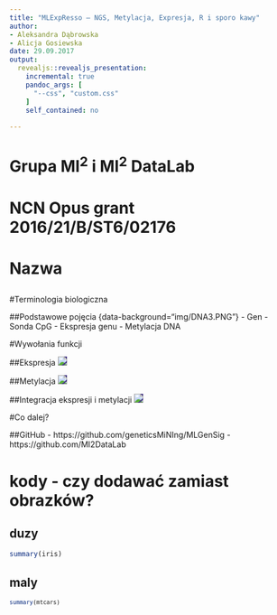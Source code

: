 ```yaml
---
title: "MLExpResso – NGS, Metylacja, Expresja, R i sporo kawy"
author: 
- Aleksandra Dąbrowska
- Alicja Gosiewska
date: 29.09.2017
output: 
  revealjs::revealjs_presentation:
    incremental: true
    pandoc_args: [
      "--css", "custom.css"
    ]
    self_contained: no
    
---
```

  
# Grupa MI<sup>2</sup> i MI<sup>2</sup> DataLab {data-background="img/MI2.PNG"}
  
# NCN Opus grant 2016/21/B/ST6/02176

# Nazwa
## {data-background="prezentacje_biala_fioletowa/Slajd8.PNG"}
## {data-background="prezentacje_biala_fioletowa/Slajd9.PNG"}
## {data-background="prezentacje_biala_fioletowa/Slajd10.PNG"}
## {data-background="prezentacje_biala_fioletowa/Slajd11.PNG"}
## {data-background="prezentacje_biala_fioletowa/Slajd12.PNG"}

#Terminologia biologiczna

##Podstawowe  pojęcia {data-background="img/DNA3.PNG"}
- Gen 
- Sonda CpG
- Ekspresja genu
- Metylacja DNA

#Wywołania funkcji


##Ekspresja
<img src="img/ekspresja.PNG" style="background-color: #4a3c89;border:none;">

##Metylacja
<img src="img/metylacja.PNG" style="background-color: #4a3c89;border:none;">

##Integracja ekspresji i metylacji
<img src="img/comparison.PNG" style="background-color: #4a3c89;border:none;">

#Co dalej?

##GitHub
- https://github.com/geneticsMiNIng/MLGenSig
- https://github.com/MI2DataLab



# kody - czy dodawać zamiast obrazków?

## duzy

```r
summary(iris)
```

## maly

<small>

```r
summary(mtcars)
```

</small>


